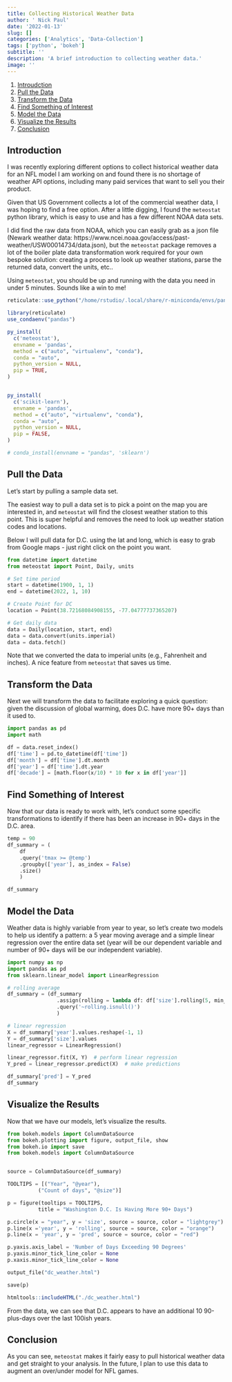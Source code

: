 ```yaml
---
title: Collecting Historical Weather Data
author: ' Nick Paul'
date: '2022-01-13'
slug: []
categories: ['Analytics', 'Data-Collection']
tags: ['python', 'bokeh']
subtitle: ''
description: 'A brief introduction to collecting weather data.'
image: ''
---
```


1. [Introudction](#introduction)
1. [Pull the Data](#pull-the-data)
1. [Transform the Data](#transform-the-data)
1. [Find Something of Interest](#find-something-of-interest)
1. [Model the Data](#model-the-data)
1. [Visualize the Results](#visualize-the-results)
1. [Conclusion](conclusion)

## Introduction

I was recently exploring different options to collect historical weather data for an NFL model I am working on and found there is no shortage of weather API options, including many paid services that want to sell you their product.

Given that US Government collects a lot of the commercial weather data, I was hoping to find a free option. After a little digging, I found the `meteostat` python library, which is easy to use and has a few different NOAA data sets. 

I did find the raw data from NOAA, which you can easily grab as a json file (Newark weather data: https://www.ncei.noaa.gov/access/past-weather/USW00014734/data.json), but the `meteostat` package removes a lot of the boiler plate data transformation work required for your own bespoke solution: creating a process to look up weather stations, parse the returned data, convert the units, etc..  

Using `meteostat`, you should be up and running with the data you need in under 5 minutes. Sounds like a win to me!

```r
reticulate::use_python("/home/rstudio/.local/share/r-miniconda/envs/pandas/bin/python",required = TRUE)
```


```r
library(reticulate)
use_condaenv("pandas")
```

```r
py_install(
  c('meteostat'),
  envname = 'pandas',
  method = c("auto", "virtualenv", "conda"),
  conda = "auto",
  python_version = NULL,
  pip = TRUE,
)


py_install(
  c('scikit-learn'),
  envname = 'pandas',
  method = c("auto", "virtualenv", "conda"),
  conda = "auto",
  python_version = NULL,
  pip = FALSE,
)

# conda_install(envname = "pandas", 'sklearn')
```


## Pull the Data

Let's start by pulling a sample data set. 

The easiest way to pull a data set is to pick a point on the map you are interested in, and `meteostat` will find the closest weather station to this point. This is super helpful and removes the need to look up weather station codes and locations. 

Below I will pull data for D.C. using the lat and long, which is easy to grab from Google maps - just right click on the point you want.

```python
from datetime import datetime
from meteostat import Point, Daily, units

# Set time period
start = datetime(1900, 1, 1)
end = datetime(2022, 1, 10)

# Create Point for DC
location = Point(38.72168084908155, -77.04777737365207)

# Get daily data
data = Daily(location, start, end)
data = data.convert(units.imperial)
data = data.fetch()
```

Note that we converted the data to imperial units (e.g., Fahrenheit and inches). A nice feature from `meteostat` that saves us time.

## Transform the Data

Next we will transform the data to facilitate exploring a quick question: given the discussion of global warming, does D.C. have more 90+ days than it used to. 

```python
import pandas as pd
import math

df = data.reset_index()
df['time'] = pd.to_datetime(df['time'])
df['month'] = df['time'].dt.month
df['year'] = df['time'].dt.year
df['decade'] = [math.floor(x/10) * 10 for x in df['year']]
```

## Find Something of Interest

Now that our data is ready to work with, let's conduct some specific transformations to identify if there has been an increase in 90+ days in the D.C. area.

```python
temp = 90
df_summary = (
    df
    .query('tmax >= @temp')
    .groupby(['year'], as_index = False)
    .size()
    )

df_summary
```

## Model the Data

Weather data is highly variable from year to year, so let's create two models to help us identify a pattern: a 5 year moving average and a simple linear regression over the entire data set (year will be our dependent variable and number of 90+ days will be our independent variable).

```python
import numpy as np
import pandas as pd
from sklearn.linear_model import LinearRegression

# rolling average
df_summary = (df_summary
                .assign(rolling = lambda df: df['size'].rolling(5, min_periods = 5).mean())
                .query('~rolling.isnull()')
                )

# linear regression
X = df_summary['year'].values.reshape(-1, 1)  
Y = df_summary['size'].values  
linear_regressor = LinearRegression()  

linear_regressor.fit(X, Y)  # perform linear regression
Y_pred = linear_regressor.predict(X)  # make predictions

df_summary['pred'] = Y_pred
df_summary
```

## Visualize the Results

Now that we have our models, let's visualize the results.

```python
from bokeh.models import ColumnDataSource
from bokeh.plotting import figure, output_file, show
from bokeh.io import save
from bokeh.models import ColumnDataSource


source = ColumnDataSource(df_summary)

TOOLTIPS = [("Year", "@year"),
          ("Count of days", "@size")]

p = figure(tooltips = TOOLTIPS,
          title = "Washington D.C. Is Having More 90+ Days")

p.circle(x = "year", y = 'size', source = source, color = "lightgrey")
p.line(x ='year', y = 'rolling', source = source, color = "orange")
p.line(x = 'year', y = 'pred', source = source, color = "red")

p.yaxis.axis_label = 'Number of Days Exceeding 90 Degrees'
p.yaxis.minor_tick_line_color = None
p.xaxis.minor_tick_line_color = None

output_file("dc_weather.html")

save(p)
```
```r
htmltools::includeHTML("./dc_weather.html")
```

From the data, we can see that D.C. appears to have an additional 10 90-plus-days over the last 100ish years.


## Conclusion

As you can see, `meteostat` makes it fairly easy to pull historical weather data and get straight to your analysis. In the future, I plan to use this data to augment an over/under model for NFL games.